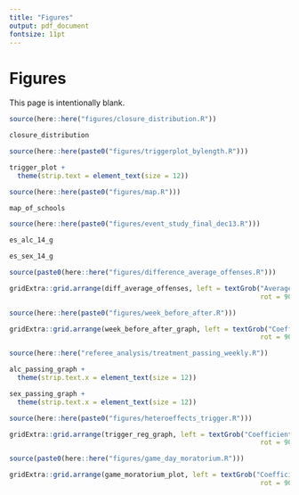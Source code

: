 ```yaml
---
title: "Figures"
output: pdf_document
fontsize: 11pt
---
```


<!-- ```{r setup, include=FALSE} -->
<!-- knitr::opts_chunk$set(echo = F, message = F, warning = F) -->
<!-- knitr::opts_knit$set(root.dir = rprojroot::find_rstudio_root_file()) -->
<!-- ``` -->

\FloatBarrier
# Figures
This page is intentionally blank. 

```r
source(here::here("figures/closure_distribution.R"))
```


```{=latex}
\begin{landscape}
\begin{figure}[t]
```
```r
closure_distribution
```
```{=latex}
\caption{Distribution of Moratoriums Across the Sample Period for all Universities \label{closure_distribution}}
\textit{Note:} The sample period starts in 2014 and ends on the last day of 2019. The lengths of the moratoriums in this graph represent calendar-day lengths, not academic-calendar day lengths. Universities experience one to three moratoriums in the sample period.
\end{figure}
\end{landscape}
```



```r
source(here::here(paste0("figures/triggerplot_bylength.R")))
```

```{=latex}
\begin{landscape}
\begin{figure}[t]
```
```r
trigger_plot +
  theme(strip.text = element_text(size = 12))
```
```{=latex}
\caption{Number of Academic Calendar Days in Each Moratorium by Triggering Event\label{trigger_plot}}
\footnotesize{\textit{Note:} Lengths of moratoriums represent academic calendar days. Therefore, the lengths of moratoriums differ from Figure \ref{closure_distribution}. Blue shaded regions represent a moratorium that was imposed by the university, while red shaded moratoriums represent moratoriums that were imposed by the IFC. Each of the four categories represents the event that triggered a moratorium. Behavior violations is a catchall term for hazing, rule violations, offensive behavior, and other disorderly conduct. Death relates to a fraternity-related death that triggered a moratorium. Sexual assaults relate to a sexual assault case that triggered a moratorium. Lastly, the Unspecified category represents all moratoriums in which the moratorium triggering event is unknown or unclearly defined.}
\end{figure}
\end{landscape}
```

```r
source(here::here(paste0("figures/map.R")))
```

```{=latex}
\begin{figure}[t!]
```
```r
map_of_schools
```
```{=latex}
\caption{Locations of the Universities Included in the Sample \label{map_of_schools}}
\textit{Note:} There are a total of 37 universities in the sample, five of which are private universities. Data on both geographic location and private/public entity are obtained from the Integrated Postsecondary Education Data System (IPEDS).
\end{figure}
```



```r
source(here::here(paste0("figures/event_study_final_dec13.R")))
```

```{=latex}
\begin{figure}[t]
```
```r
es_alc_14_g
```
```{=latex}
\caption{Event Study for Alcohol Offenses \label{es_alc}}
\textit{Note:} The shaded area point estimate represents an entire moratorium period for each university. Hence, the shaded area point estimate has varying amounts of days within based on the university. For instance, Arkansas State University had a 39-day moratorium and therefore their shaded area point estimate would be identified by the 39 moratorium days. Point estimates not within the shaded region are 14-day periods. Number of days within a period are chosen to give approximately a median-length (46 days) moratorium on each side of the shaded area. All periods are normalized by the 14-day period before the moratorium. Alcohol offenses are defined as alcohol offenses per-25000 enrolled students. Controls include holiday, spring semester, day of the week, football game-days, and university-by-academic-year. Standard errors clustered by university. All errorbars represent 95\% confidence intervals. A joint-hypothesis F-test that each of the leading periods are zero shows that the p-value is 0.27 which is statistically insignificant.
\end{figure}
```


```{=latex}
\begin{figure}[t]
```
```r
es_sex_14_g
```
```{=latex}
\caption{Event Study for Sexual Assault Offenses \label{es_sex}}
\textit{Note:} The shaded area point estimate represents an entire moratorium period for each university. Hence, the shaded area point estimate has varying amounts of days within based on the university. For instance, Arkansas State University had a 39-day moratorium and therefore their shaded area point estimate would be identified by the 39 moratorium days. Point estimates not within the shaded region are 14-day periods. Number of days within a period are chosen to give approximately a median-length (46 days) moratorium on each side of the shaded area. All periods are normalized by the 14-day period before the moratorium. Sexual assault offenses are defined as sexual assaults per-25000 enrolled students. Controls include holiday, spring semester, day of the week, football game-day, and university-by-academic-year. Standard errors clustered by university. All errorbars represent 95\% confidence intervals. A joint-hypothesis F-test that each of the leading periods are zero shows that the p-value is 0.54 which is statistically insignificant. 
\end{figure}
```

```r
source(paste0(here::here("figures/difference_average_offenses.R")))
```


```{=latex}
\begin{figure}[t]
```
```r
gridExtra::grid.arrange(diff_average_offenses, left = textGrob("Average Difference in Moratorium Days and Non-Moratorium Days", 
                                                               rot = 90, gp = gpar(fontsize = 12)), bottom = textGrob("University", gp = gpar(fontsize = 11)))
```
```{=latex}
\caption{Difference in Average Offenses on Moratorium Days and Non-Moratorium Days \label{diff_average_offenses}}
\textit{Note:} The y-axis represents the average difference in offenses per-25000 enrolled students on moratorium days and non-moratorium days for each university. Negative y-axis values indicate that average offenses were lower on moratorium days than non-moratorium days. The x-axis denotes a unique university. The solid black line on the y-axis is 0, while the dashed black line denotes the average of the entire distribution.
\end{figure}
```


```r
source(here::here(paste0("figures/week_before_after.R")))
```


```{=latex}
\begin{figure}[t]
```
```r
gridExtra::grid.arrange(week_before_after_graph, left = textGrob("Coefficient Estimate and 95% Confidence Interval",
                                                               rot = 90), bottom = textGrob(""))
```
```{=latex}
\caption{Coefficient Estimates Including a Week Before and Week After Indicator \label{week_before_after}}
\textit{Note:} The x-axis represents three periods: the week before a moratorium, the moratorium itself, and the week after the moratorium. Indicators for week before and week after are added to specification (2) from Table \ref{main_table}. Controls include holiday, spring semester, day of the week, football game-days, and university-by-academic-year. Standard errors are clustered by university. Weekends represent Fridays, Saturdays, and Sundays. Weekdays represent Mondays-Thursdays. Errorbars represent 95\% confidence intervals.
\end{figure}
```

```r
source(here::here("referee_analysis/treatment_passing_weekly.R"))
```


```{=latex}
\begin{figure}[t]
```
```r
alc_passing_graph +
  theme(strip.text.x = element_text(size = 12))
```
```{=latex}
\caption{The Dynamics of a Moratorium (Alcohol Offenses) \label{alc_passing_graph}}
\textit{Note:} This figure shows how a moratorium progresses over time. Each point estimate represents a week within a moratorium, except Moratorium Weeks 10+, which pools moratoriums weeks 10 and above. The x-axis represents the week number the moratorium is currently in, while the parenthesis represents the number of universities that identify the point estimate. Recall that moratorium lengths differ across universities, and therefore some universities may not identify each weekly estimate. The y-axis represents the point estimates and 95\% confidence intervals. Panel A estimates include all universities in the sample using the preferred specification, while Panel B estimates include only universities that have moratoriums over two-months long (approximately the average length of a moratorium). Standard errors are clustered by university, and controls include holiday, spring semester, day of the week, and university-by-academic-year.
\end{figure}
```

```{=latex}
\begin{figure}[t]
```
```r
sex_passing_graph +
  theme(strip.text.x = element_text(size = 12))
```
```{=latex}
\caption{The Dynamics of a Moratorium (Sexual Assaults) \label{sex_passing_graph}}
\textit{Note:} This figure shows how a moratorium progresses over time. Each point estimate represents a week within a moratorium, except Moratorium Weeks 10+, which pools moratoriums weeks 10 and above. The x-axis represents the week number the moratorium is currently in, while the parenthesis represents the number of universities that identify the point estimate. Recall that moratorium lengths differ across universities, and therefore some universities may not identify each weekly estimate. The y-axis represents the point estimates and 95\% confidence intervals. Panel A estimates include all universities in the sample using the preferred specification, while Panel B estimates include only universities that have moratoriums over two-months long (approximately the average length of a moratorium). Standard errors are clustered by university, and controls include holiday, spring semester, day of the week, and university-by-academic-year.
\end{figure}
```


```r
source(here::here(paste0("figures/heteroeffects_trigger.R")))
```

```{=latex}

\begin{figure}[t]
```

```r
gridExtra::grid.arrange(trigger_reg_graph, left = textGrob("Coefficient Estimate and 95% Confidence Interval", 
                                                               rot = 90), bottom = textGrob("", gp = gpar(fontsize = 11)))
```

```{=latex}
\caption{Heterogeneous Effects of Moratoriums by Triggering Event \label{trigger_reg_graph}}
\textit{Note:} The x-axis represents three periods: the entire sample (All Days), weekends only, and weekdays only.  Specification 2 (the preferred specification) from Table \ref{main_table} is used in estimation. Each of the four categories represent the event that triggered a moratorium. A behavior violation refers to hazing, rule violations, offensive behavior, and other disorderly conduct. Death relates to a fraternity-related death that triggered a moratorium. Sexual assaults relate to a sexual assault case that triggered a moratorium. Lastly, the Unspecified category represents all moratoriums in which the moratorium triggering event is unknown or unclear. Errorbars represent 95\% confidence intervals.
\end{figure}

```

```r
source(paste0(here::here("figures/game_day_moratorium.R")))
```


```{=latex}
\begin{figure}[t]
```
```r

gridExtra::grid.arrange(game_moratorium_plot, left = textGrob("Coefficient Estimate and 95% Confidence Interval",
                                                               rot = 90), bottom = textGrob(""))
```
```{=latex}
\caption{The Effect of Football Game-days and Football Game-days + Moratoriums \label{game_moratorium_plot}}
\textit{Note:} Game days include all football games occurring in the sample period. 34 of the 37 universities have football teams and corresponding game days. The y-axis represents coefficient estimates. Errorbars represent 95\% confidence intervals. Each panel is split into two effects: the first effect being the effect of only football game days on the outcome per-25000 enrolled students, and the second being the effect of a football game that occurs within a moratorium. The All Games category includes both home and away games. The effects of game days + moratorium is identified by 89 football games that coincide with moratoriums. Controls include holiday, spring semester, day of the week, and university-by-academic-year. Standard errors are clustered by university. 
\end{figure}
```
